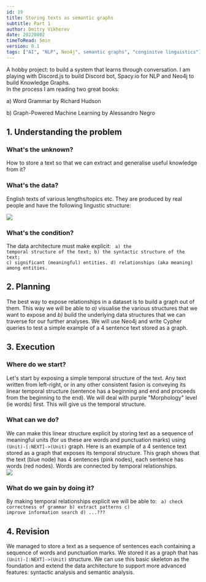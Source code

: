 ```yaml
---
id: 19
title: Storing texts as semantic graphs
subtitle: Part 1
author: Dmitry Vikhorev
date: 20220802
timeToRead: 5min
version: 0.1
tags: ["AI", "NLP", Neo4j", semantic graphs", "conginitve linguistics"]
---
```


<TLDR>
A hobby project: to build a system that learns through conversation.
I am playing with <WebLink href="https://discord.js.org/">Discord.js</WebLink> to build Discord bot, <WebLink href="https://spacy.io/">Spacy.io</WebLink> for NLP and <WebLink href="https://neo4j.com/">Neo4j</WebLink> to build Knowledge Graphs. 
<br/>
In the process I am reading two great books:

a) <WebLink href="https://www.cambridge.org/core/books/an-introduction-to-word-grammar/1E5A02DD80F349284AA43599D825E93C">Word Grammar</WebLink> by Richard Hudson


b) <WebLink href="https://www.manning.com/books/graph-powered-machine-learning">Graph-Powered Machine Learning</WebLink> by Alessandro Negro
</TLDR>

## 1. Understanding the problem
### What's the unknown?
How to store a text so that we can extract and generalise useful knowledge from it?
<PB4/>

### What's the data?
English texts of various lengths/topics etc. They are produced by real people and have the following lingustic structure: 
<PB8/>
<div className="w-full flex items-center justify-center">
<Image src="/blog/granola/levels_of_linguistic_structure.png" width={300} height={300} />
</div>
<PB8/>

### What's the condition?
The data architecture must make explicit: 
<PB4/>
<Code block>
a) the temporal structure of the text;
b) the syntactic structure of the text; 
c) significant (meaningful) entities. 
d) relationships (aka meaning) among entities.
</Code>
<PB8/>

## 2. Planning 
The best way to expose relationships in a dataset is to build a graph out of them. This way we will be able to *a)* visualise the various structures that we want to expose and *b)* build the underlying data structures that we can traverse for our further analyses. 
<PB4/>
We will use Neo4j and write Cypher queries to test a simple example of a 4 sentence text stored as a graph.
<PB8/>

## 3. Execution

### Where do we start?
Let's start by exposing a simple temporal structure of the text. 
<PB4/>
Any text written from left-right, or in any other consistent fasion is conveying its linear temporal structure (sentence has a beginning and end and proceeds from the beginning to the end).
<PB4/>
We will deal with purple "Morphology" level (ie words) first. This will give us the temporal structure.
<PB8/>

### What can we do?
We can make this linear structure explicit by storing text as a sequence of meaningful units (for us these are words and punctuation marks) using <Code>(Unit)-[:NEXT]->(Unit)</Code> graph. 
<PB4/>
Here is an example of a 4 sentence text stored as a graph that exposes its temporal structure.
This graph shows that the text (blue node) has 4 sentences (pink nodes), each sentence has words (red nodes). Words are connected by temporal relationships.  
<PB4/>
<Image src="/blog/granola/discord_bot1.png" width={800} height={600} />
<PB8/>
### What do we gain by doing it?
By making temporal relationships explicit we will be able to:
<PB4/>
<Code block>
a) check correctness of grammar 
b) extract patterns
c) improve information search
d) ...???
</Code>
<PB8/>

## 4. Revision
We managed to store a text as a sequence of sentences each containing a sequence of words and punctuation marks. We stored it as a graph that has <Code>(Unit)-[:NEXT]->(Unit)</Code> structure. 
<PB4/>
We can use this basic skeleton as the foundation and extend the data architecture to support more advanced features: syntactic analysis and semantic analysis. 


